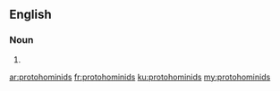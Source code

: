 ==English==

===Noun===
{{head|en|plural}}

# {{plural of|protohominid|lang=en}}

[[ar:protohominids]]
[[fr:protohominids]]
[[ku:protohominids]]
[[my:protohominids]]